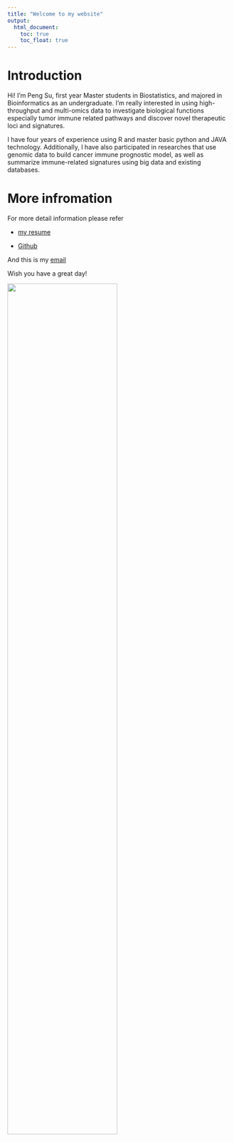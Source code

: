 ```yaml
---
title: "Welcome to my website"
output: 
  html_document:
    toc: true
    toc_float: true
---
```


# Introduction

Hi! I’m Peng Su, first year Master students in Biostatistics, and majored in Bioinformatics as an undergraduate. I’m really interested in using high-throughput and multi-omics data to investigate biological functions especially tumor immune related pathways and discover novel therapeutic loci and signatures.

I have four years of experience using R and master basic python and JAVA technology. Additionally, I have also participated in researches that use genomic data to build cancer immune prognostic model, as well as summarize immune-related signatures using big data and existing databases. 

# More infromation
For more detail information please refer 

* [my resume](resume.html)

* [Github](http://github.com/PengSu19/)

And this is my [email](mailto:<ps3395@cumc.columbia.edu>)

Wish you have a great day!

<img src="image/sunset.jpg" style="width:70%">